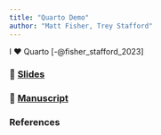 ```yaml
---
title: "Quarto Demo"
author: "Matt Fisher, Trey Stafford"
---
```


I ❤️ Quarto [-@fisher_stafford_2023]


### 🛝 [Slides](slides/index.qmd) 


### 📄 [Manuscript](manuscript.qmd)


### References

::: {#refs}
:::
